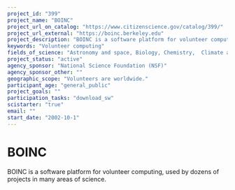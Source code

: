 ```yaml
---
project_id: "399"
project_name: "BOINC"
project_url_on_catalog: "https://www.citizenscience.gov/catalog/399/"
project_url_external: "https://boinc.berkeley.edu"
project_description: "BOINC is a software platform for volunteer computing, used by dozens of projects in many areas of science."
keywords: "Volunteer computing"
fields_of_science: "Astronomy and space, Biology, Chemistry,  Climate and weather,  Computers and technology,  Ecology and environment,  Physics"
project_status: "active"
agency_sponsor: "National Science Foundation (NSF)"
agency_sponsor_other: ""
geographic_scope: "Volunteers are worldwide."
participant_age: "general_public"
project_goals: ""
participation_tasks: "download_sw"
scistarter: "true"
email: ""
start_date: "2002-10-1"
---
```


# BOINC

BOINC is a software platform for volunteer computing, used by dozens of projects in many areas of science.
